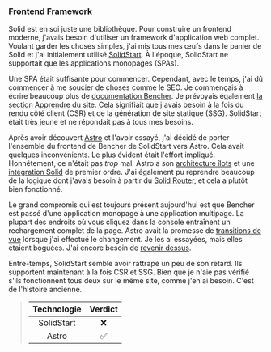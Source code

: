 ### Frontend Framework

Solid est en soi juste une bibliothèque. Pour construire un frontend moderne, j'avais besoin d'utiliser un framework d'application web complet. Voulant garder les choses simples, j'ai mis tous mes œufs dans le panier de Solid et j'ai initialement utilisé [SolidStart][solid start github]. À l'époque, SolidStart ne supportait que les applications monopages (SPAs).

Une SPA était suffisante pour commencer. Cependant, avec le temps, j'ai dû commencer à me soucier de choses comme le SEO. Je commençais à écrire beaucoup plus de [documentation Bencher][bencher docs]. Je prévoyais également [la section Apprendre][bencher learn] du site. Cela signifiait que j'avais besoin à la fois du rendu côté client (CSR) et de la génération de site statique (SSG). SolidStart était très jeune et ne répondait pas à tous mes besoins.

Après avoir découvert [Astro][astro] et l'avoir essayé, j'ai décidé de porter l'ensemble du frontend de Bencher de SolidStart vers Astro. Cela avait quelques inconvénients. Le plus évident était l'effort impliqué. Honnêtement, ce n'était pas _trop_ mal. Astro a son [architecture îlots][astro islands] et une [intégration Solid][astro solid] de premier ordre. J'ai également pu reprendre beaucoup de la logique dont j'avais besoin à partir du [Solid Router][solid router], et cela a plutôt bien fonctionné.

Le grand compromis qui est toujours présent aujourd'hui est que Bencher est passé d'une application monopage à une application multipage. La plupart des endroits où vous cliquez dans la console entraînent un rechargement complet de la page. Astro avait la promesse de [transitions de vue][astro view transitions] lorsque j'ai effectué le changement. Je les ai essayées, mais elles étaient boguées. J'ai encore besoin de [revenir dessus][github issue 556].

Entre-temps, SolidStart semble avoir rattrapé un peu de son retard. Ils supportent maintenant à la fois CSR et SSG. Bien que je n'aie pas vérifié s'ils fonctionnent tous deux sur le même site, comme j'en ai besoin. C'est de l'histoire ancienne.

> | Technologie | Verdict |
> | :---------: | :-----: |
> | SolidStart  |    ❌    |
> |   Astro     |    ✅    |

[solid start github]: https://github.com/solidjs/solid-start
[bencher docs]: /fr/docs/
[bencher learn]: /fr/learn/
[astro]: https://astro.build/
[astro islands]: https://docs.astro.build/en/concepts/islands/
[astro solid]: https://docs.astro.build/en/guides/integrations-guide/solid-js/
[solid router]: https://github.com/solidjs/solid-router
[astro view transitions]: https://docs.astro.build/en/guides/view-transitions/
[github issue 556]: https://github.com/bencherdev/bencher/issues/556
